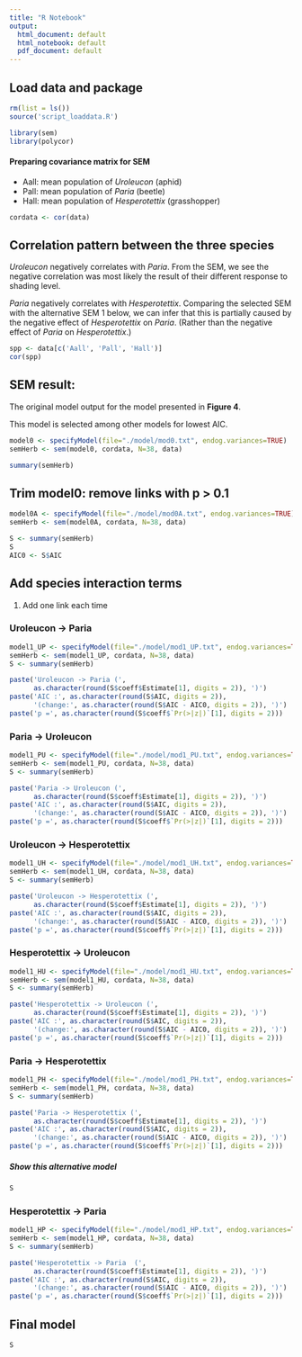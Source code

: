 ```yaml
---
title: "R Notebook"
output:
  html_document: default
  html_notebook: default
  pdf_document: default
---
```

## Load data and package


```r
rm(list = ls())
source('script_loaddata.R')

library(sem)
library(polycor)
```

#### Preparing covariance matrix for SEM

* Aall: mean population of _Uroleucon_ (aphid)
* Pall: mean population of _Paria_ (beetle)
* Hall: mean population of _Hesperotettix_ (grasshopper)

```r
cordata <- cor(data)
```

## Correlation pattern between the three species

_Uroleucon_ negatively correlates with _Paria_. From the SEM, we see the negative correlation was most likely the result of their different response to shading level.

_Paria_ negatively correlates with _Hesperotettix_. Comparing the selected SEM with the alternative SEM 1 below, we can infer that this is partially caused by the negative effect of _Hesperotettix_ on _Paria_. (Rather than the negative effect of _Paria_ on _Hesperotettix_.)

```r
spp <- data[c('Aall', 'Pall', 'Hall')]
cor(spp)
```



## SEM result: 

The original model output for the model presented in **Figure 4**.

This model is selected among other models for lowest AIC.

```r
model0 <- specifyModel(file="./model/mod0.txt", endog.variances=TRUE)
semHerb <- sem(model0, cordata, N=38, data)

summary(semHerb)
```

## Trim model0: remove links with p > 0.1

```r
model0A <- specifyModel(file="./model/mod0A.txt", endog.variances=TRUE)
semHerb <- sem(model0A, cordata, N=38, data)

S <- summary(semHerb)
S 
AIC0 <- S$AIC

```

## Add species interaction terms
1. Add one link each time

### Uroleucon -> Paria
```r
model1_UP <- specifyModel(file="./model/mod1_UP.txt", endog.variances=TRUE)
semHerb <- sem(model1_UP, cordata, N=38, data)
S <- summary(semHerb)

paste('Uroleucon -> Paria (',
      as.character(round(S$coeff$Estimate[1], digits = 2)), ')')
paste('AIC :', as.character(round(S$AIC, digits = 2)), 
      '(change:', as.character(round(S$AIC - AIC0, digits = 2)), ')')
paste('p =', as.character(round(S$coeff$`Pr(>|z|)`[1], digits = 2)))
```

### Paria -> Uroleucon 

```r
model1_PU <- specifyModel(file="./model/mod1_PU.txt", endog.variances=TRUE)
semHerb <- sem(model1_PU, cordata, N=38, data)
S <- summary(semHerb)

paste('Paria -> Uroleucon (',
      as.character(round(S$coeff$Estimate[1], digits = 2)), ')')
paste('AIC :', as.character(round(S$AIC, digits = 2)), 
      '(change:', as.character(round(S$AIC - AIC0, digits = 2)), ')')
paste('p =', as.character(round(S$coeff$`Pr(>|z|)`[1], digits = 2)))
```

### Uroleucon -> Hesperotettix
```r
model1_UH <- specifyModel(file="./model/mod1_UH.txt", endog.variances=TRUE)
semHerb <- sem(model1_UH, cordata, N=38, data)
S <- summary(semHerb)

paste('Uroleucon -> Hesperotettix (',
      as.character(round(S$coeff$Estimate[1], digits = 2)), ')')
paste('AIC :', as.character(round(S$AIC, digits = 2)), 
      '(change:', as.character(round(S$AIC - AIC0, digits = 2)), ')')
paste('p =', as.character(round(S$coeff$`Pr(>|z|)`[1], digits = 2)))
```

### Hesperotettix -> Uroleucon 
```r
model1_HU <- specifyModel(file="./model/mod1_HU.txt", endog.variances=TRUE)
semHerb <- sem(model1_HU, cordata, N=38, data)
S <- summary(semHerb)

paste('Hesperotettix -> Uroleucon (',
      as.character(round(S$coeff$Estimate[1], digits = 2)), ')')
paste('AIC :', as.character(round(S$AIC, digits = 2)), 
      '(change:', as.character(round(S$AIC - AIC0, digits = 2)), ')')
paste('p =', as.character(round(S$coeff$`Pr(>|z|)`[1], digits = 2)))
```

### Paria -> Hesperotettix
```r
model1_PH <- specifyModel(file="./model/mod1_PH.txt", endog.variances=TRUE)
semHerb <- sem(model1_PH, cordata, N=38, data)
S <- summary(semHerb)

paste('Paria -> Hesperotettix (',
      as.character(round(S$coeff$Estimate[1], digits = 2)), ')')
paste('AIC :', as.character(round(S$AIC, digits = 2)), 
      '(change:', as.character(round(S$AIC - AIC0, digits = 2)), ')')
paste('p =', as.character(round(S$coeff$`Pr(>|z|)`[1], digits = 2)))
```
##### Show this alternative model


```r
S
```



### Hesperotettix -> Paria 
```r
model1_HP <- specifyModel(file="./model/mod1_HP.txt", endog.variances=TRUE)
semHerb <- sem(model1_HP, cordata, N=38, data)
S <- summary(semHerb)

paste('Hesperotettix -> Paria  (',
      as.character(round(S$coeff$Estimate[1], digits = 2)), ')')
paste('AIC :', as.character(round(S$AIC, digits = 2)), 
      '(change:', as.character(round(S$AIC - AIC0, digits = 2)), ')')
paste('p =', as.character(round(S$coeff$`Pr(>|z|)`[1], digits = 2)))
```

## Final model

```r
S
```
